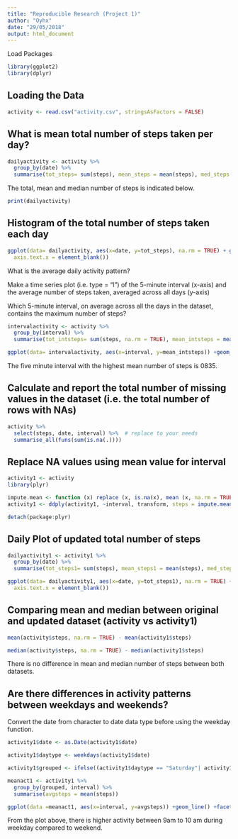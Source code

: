 ```yaml
---
title: "Reproducible Research (Project 1)"
author: "Oyhx"
date: "29/05/2018"
output: html_document
---
```


Load Packages
```r
library(ggplot2)
library(dplyr)
```


## Loading the Data

```r
activity <- read.csv("activity.csv", stringsAsFactors = FALSE)

```


## What is mean total number of steps taken per day?

```r
dailyactivity <- activity %>%
  group_by(date) %>%
  summarise(tot_steps= sum(steps), mean_steps = mean(steps), med_steps = median(steps))
```

The total, mean and median number of steps is indicated below.

```r
print(dailyactivity)
```


## Histogram of the total number of steps taken each day
```r
ggplot(data= dailyactivity, aes(x=date, y=tot_steps), na.rm = TRUE) + geom_histogram(stat = "identity") + theme(
  axis.text.x = element_blank())
```

What is the average daily activity pattern?

Make a time series plot (i.e. type = "l") of the 5-minute interval (x-axis) and the average number of steps taken, averaged across all days (y-axis)

Which 5-minute interval, on average across all the days in the dataset, contains the maximum number of steps?

```r
intervalactivity <- activity %>%
  group_by(interval) %>%
  summarise(tot_intsteps= sum(steps, na.rm = TRUE), mean_intsteps = mean(steps, na.rm = TRUE), med_intsteps = median(steps, na.rm = TRUE))
```

```r
ggplot(data= intervalactivity, aes(x=interval, y=mean_intsteps)) +geom_line()
```

The five minute interval with the highest mean number of steps is 0835.

## Calculate and report the total number of missing values in the dataset (i.e. the total number of rows with NAs)

```r
activity %>%
  select(steps, date, interval) %>%  # replace to your needs
  summarise_all(funs(sum(is.na(.))))
```

## Replace NA values using mean value for interval 

```r
activity1 <- activity
library(plyr)
```

```r
impute.mean <- function (x) replace (x, is.na(x), mean (x, na.rm = TRUE))
activity1 <- ddply(activity1, ~interval, transform, steps = impute.mean(steps))
```


```r
detach(package:plyr)
```

## Daily Plot of updated total number of steps

```r
dailyactivity1 <- activity1 %>%
  group_by(date) %>%
  summarise(tot_steps1= sum(steps), mean_steps1 = mean(steps), med_steps1 = median(steps))
```


```r
ggplot(data= dailyactivity1, aes(x=date, y=tot_steps1), na.rm = TRUE) + geom_histogram(stat = "identity") + theme(
  axis.text.x = element_blank())
```


## Comparing mean and median between original and updated dataset (activity vs activity1)

```r
mean(activity$steps, na.rm = TRUE) - mean(activity1$steps)
```

```r
median(activity$steps, na.rm = TRUE) - median(activity1$steps)
```

There is no difference in mean and median number of steps between both datasets.

## Are there differences in activity patterns between weekdays and weekends?

Convert the date from character to date data type before using the weekday function.
```r
activity1$date <- as.Date(activity1$date)
```

```r
activity1$daytype <- weekdays(activity1$date)
```

```r
activity1$grouped <- ifelse((activity1$daytype == "Saturday"| activity1$daytype == "Sunday"), "Weekend", "Weekday")
```

```r
meanact1 <- activity1 %>%
  group_by(grouped, interval) %>%
  summarise(avgsteps = mean(steps))
```

```r
ggplot(data =meanact1, aes(x=interval, y=avgsteps)) +geom_line() +facet_grid(grouped ~.)
```

From the plot above, there is higher activity between 9am to 10 am during weekday compared to weekend. 